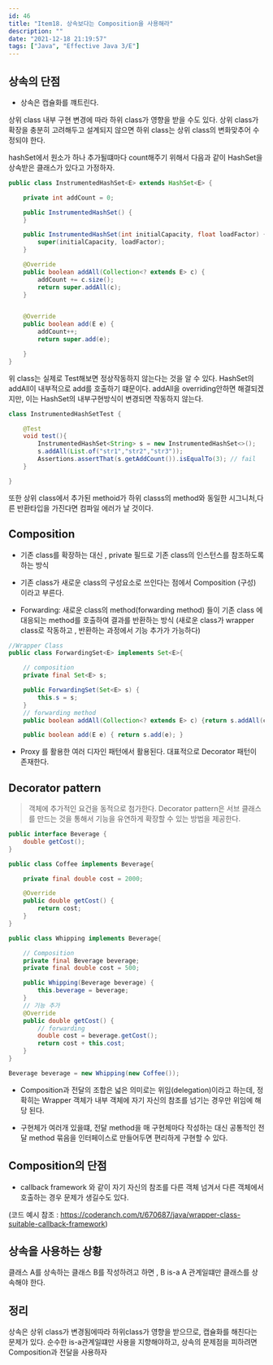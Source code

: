 ```yaml
---
id: 46
title: "Item18. 상속보다는 Composition을 사용해라"
description: ""
date: "2021-12-18 21:19:57"
tags: ["Java", "Effective Java 3/E"]
---
```

## 상속의 단점 

- 상속은 캡슐화를 꺠트린다. 
  
상위 class 내부 구현 변경에 따라 하위 class가 영향을 받을 수도 있다.  상위 class가 확장을 충분히 고려해두고 설계되지 않으면 하위 class는 상위 class의 변화맞추어 수정되야 한다. 


hashSet에서 원소가 하나 추가될떄마다 count해주기 위해서 다음과 같이 HashSet을 상속받은 클래스가 있다고 가정하자.
```java
public class InstrumentedHashSet<E> extends HashSet<E> {

    private int addCount = 0;

    public InstrumentedHashSet() {
    }

    public InstrumentedHashSet(int initialCapacity, float loadFactor) {
        super(initialCapacity, loadFactor);
    }

    @Override
    public boolean addAll(Collection<? extends E> c) {
        addCount += c.size();
        return super.addAll(c);
    }


    @Override
    public boolean add(E e) {
        addCount++;
        return super.add(e);

    }
}

```

위 class는 실제로 Test해보면 정상작동하지 않는다는 것을 알 수 있다. HashSet의 addAll이 내부적으로 add를 호출하기 떄문이다. addAll을 overriding안하면 해결되겠지만, 이는 HashSet의 내부구현방식이 변경되면 작동하지 않는다.

```java
class InstrumentedHashSetTest {

    @Test
    void test(){
        InstrumentedHashSet<String> s = new InstrumentedHashSet<>();
        s.addAll(List.of("str1","str2","str3"));
        Assertions.assertThat(s.getAddCount()).isEqualTo(3); // fail
    }

}

```

또한 상위 class에서 추가된 methoid가 하위 classs의 method와 동일한 시그니처,다른 반환타입을 가진다면 컴파일 에러가 날 것이다. 

## Composition 

- 기존 class를 확장하는 대신 , private 필드로 기존 class의 인스턴스를 참조하도록 하는 방식 

- 기존 class가 새로운 class의 구성요소로 쓰인다는 점에서 Composition (구성) 이라고 부른다. 

- Forwarding: 새로운 class의 method(forwarding method) 들이 기존 class 에 대응되는 method를 호출하여 결과를 반환하는 방식 
  (새로운 class가 wrapper class로 작동하고 , 반환하는 과정에서 기능 추가가 가능하다)

```java
//Wrapper Class
public class ForwardingSet<E> implements Set<E>{

    // composition
    private final Set<E> s;

    public ForwardingSet(Set<E> s) {
        this.s = s;
    }
    // forwarding method 
    public boolean addAll(Collection<? extends E> c) {return s.addAll(c); }

    public boolean add(E e) { return s.add(e); }


```

- Proxy 를 활용한 여러 디자인 패턴에서 활용된다. 대표적으로 Decorator 패턴이 존재한다. 


## Decorator pattern 
<blockquote>

객체에 추가적인 요건을 동적으로 첨가한다.
Decorator pattern은 서브 클래스를 만드는 것을 통해서 기능을 유연하게 확장할 수 있는 방법을 제공한다. 

</blockquote>


```java
public interface Beverage {
    double getCost();
}
```

```java
public class Coffee implements Beverage{

    private final double cost = 2000;

    @Override
    public double getCost() {
        return cost;
    }
}
```

```java
public class Whipping implements Beverage{

    // Composition 
    private final Beverage beverage;
    private final double cost = 500;

    public Whipping(Beverage beverage) {
        this.beverage = beverage;
    }
    // 기능 추가
    @Override
    public double getCost() {
        // forwarding 
        double cost = beverage.getCost();
        return cost + this.cost;
    }
}

```

```java
Beverage beverage = new Whipping(new Coffee());
```

- Composition과 전달의 조합은 넓은 의미로는 위임(delegation)이라고 하는데, 정확히는 Wrapper 객체가 내부 객체에 자기 자신의 참조를 넘기는 경우만 위임에 해당 된다. 


- 구현체가 여러개 있을떄, 전달 method을 매 구현체마다 작성하는 대신 공통적인 전달 method 묶음을 인터페이스로 만들어두면 편리하게 구현할 수 있다. 


## Composition의 단점

- callback framework 와 같이 자기 자신의 참조를 다른 객체 넘겨서 다른 객체에서 호출하는 경우 문제가 생길수도 있다. 

(코드 예시 참조 : https://coderanch.com/t/670687/java/wrapper-class-suitable-callback-framework)




## 상속을 사용하는 상황 
클래스 A를 상속하는 클래스 B를 작성하려고 하면 ,  B is-a A 관계일떄만 클래스를 상속해야 한다.


## 정리 

상속은 상위 class가 변경됨에따라 하위class가 영향을 받으므로, 캡슐화를 해친다는 문제가 있다. 순수한 is-a관계일떄만 사용을 지향해야하고, 상속의 문제점을 피하려면 Composition과 전달을 사용하자
